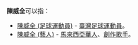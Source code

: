 '''陳威全'''可以指：
*[[陳威全_(足球運動員)|陳威全 (足球運動員)]] - [[臺灣|臺灣]][[足球運動員|足球運動員]]。
*[[陳威全_(藝人)|陳威全 (藝人)]] - [[馬來西亞華人|馬來西亞華人]]、[[創作歌手|創作歌手]]。
{{disambig|B|Cat=三字陈姓人名消歧义}}